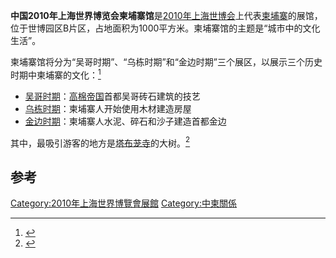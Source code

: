 {{Infobox building
| building_name       = 2010年上海世博会柬埔寨馆
| native_building_name= 
| former_names        =
| alternate_names     =
| image               = 世博柬埔寨館.jpg
| caption             = 
| map_type            = 
| altitude            = 
| building_type       = 
| architectural_style = 
| structural_system   = 
| cost                = 
| ren_cost            =
| location            = [[上海|上海]]世博园区B片区
| address             = 
| client              = 
| owner               = 
| current_tenants     = 
| landlord            = 
| coordinates         = 
| start_date          = 
| completion_date     = 
| inauguration_date   =
| renovation_date     = 
| demolition_date     = 
| destruction_date    = 
| height              = 
| diameter            = 
| other_dimensions    = 
| floor_count         = 
| floor_area          = 1000平方米
| main_contractor     = 
| architect           = 
| architecture_firm   = 
| structural_engineer = 
| services_engineer   = 
| civil_engineer      = 
| other_designers     = 
| quantity_surveyor   = 
| awards              = 
| ren_architect       =
| ren_firm            =
| ren_str_engineer    = 
| ren_serv_engineer   = 
| ren_civ_engineer    = 
| ren_oth_designers   = 
| ren_qty_surveyor    = 
| ren_awards          = 
| references          = 
}}

'''中国2010年上海世界博览会柬埔寨馆'''是[[2010年上海世博会|2010年上海世博会]]上代表[[柬埔寨|柬埔寨]]的展馆，位于世博园区B片区，占地面积为1000平方米。柬埔寨馆的主题是“城市中的文化生活”。

柬埔寨馆将分为“吴哥时期”、“乌栋时期”和“金边时期”三个展区，以展示三个历史时期中柬埔寨的文化：<ref>{{cite web|url=http://www.expo2010.cn/c/gj_tpl_2151.htm|title=柬埔寨馆|publisher=上海世博会官网|accessdate=2010-05-01|deadurl=yes|archiveurl=https://web.archive.org/web/20100506012001/http://www.expo2010.cn/c/gj_tpl_2151.htm|archivedate=2010-05-06}}</ref>
*[[吴哥古迹|吴哥时期]]：[[高棉帝国|高棉帝国]]首都吴哥砖石建筑的技艺
*[[乌栋|乌栋时期]]：柬埔寨人开始使用木材建造房屋
*[[金边|金边时期]]：柬埔寨人水泥、碎石和沙子建造首都金边

其中，最吸引游客的地方是[[塔布茏寺|塔布茏寺]]的大树。<ref>{{cite web|url=http://news.xinmin.cn/rollnews/2010/05/01/4694820.html|title=柬埔寨馆：“大树”最引人 办展不忘“招商引资”|publisher=新民网|accessdate=2010-05-01|archive-date=2016-03-04|archive-url=https://web.archive.org/web/20160304194049/http://news.xinmin.cn/rollnews/2010/05/01/4694820.html|dead-url=no}}</ref>

==参考==
{{reflist}}

{{Chinese building-stub}}
{{2010年上海世博会展馆}}
[[Category:2010年上海世界博覽會展館|Category:2010年上海世界博覽會展館]]
[[Category:中柬關係|Category:中柬關係]]